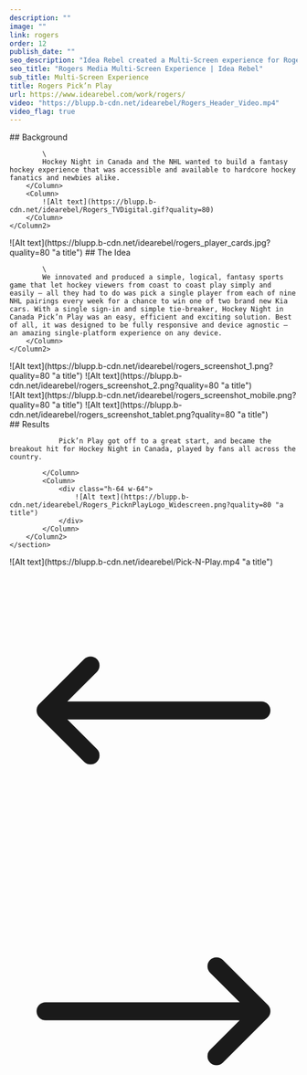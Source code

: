 ```yaml
---
description: ""
image: ""
link: rogers
order: 12
publish_date: ""
seo_description: "Idea Rebel created a Multi-Screen experience for Rogers Media connecting users with the Sportsnet brand through digital with Pick ‘n Play. Check it out!"
seo_title: "Rogers Media Multi-Screen Experience | Idea Rebel"
sub_title: Multi-Screen Experience
title: Rogers Pick’n Play
url: https://www.idearebel.com/work/rogers/
video: "https://blupp.b-cdn.net/idearebel/Rogers_Header_Video.mp4"
video_flag: true
---
```


<section class="container mx-auto max-w-6xl py-10">
    <Column2>
        <Column>
            ## Background

            \
            Hockey Night in Canada and the NHL wanted to build a fantasy hockey experience that was accessible and available to hardcore hockey fanatics and newbies alike.   
        </Column>
        <Column>
            ![Alt text](https://blupp.b-cdn.net/idearebel/Rogers_TVDigital.gif?quality=80)
        </Column>
    </Column2>
</section>
<section class="container mx-auto max-w-6xl py-10">
    <Column2>
        <Column>
            ![Alt text](https://blupp.b-cdn.net/idearebel/rogers_player_cards.jpg?quality=80 "a title")
        </Column>
        <Column> 
            ## The Idea

            \
            We innovated and produced a simple, logical, fantasy sports game that let hockey viewers from coast to coast play simply and easily – all they had to do was pick a single player from each of nine NHL pairings every week for a chance to win one of two brand new Kia cars. With a single sign-in and simple tie-breaker, Hockey Night in Canada Pick’n Play was an easy, efficient and exciting solution. Best of all, it was designed to be fully responsive and device agnostic – an amazing single-platform experience on any device.
        </Column>
    </Column2>
</section>
<section class="container mx-auto max-w-6xl p-20 bg-zinc-200">
    <Column2>
        <Column>
            ![Alt text](https://blupp.b-cdn.net/idearebel/rogers_screenshot_1.png?quality=80 "a title")
        </Column>
        <Column>
            ![Alt text](https://blupp.b-cdn.net/idearebel/rogers_screenshot_2.png?quality=80 "a title")
        </Column>
    </Column2>
</section>
<section class="container mx-auto max-w-6xl p-20 bg-zinc-200">
    <Column2>
        <Column>
            ![Alt text](https://blupp.b-cdn.net/idearebel/rogers_screenshot_mobile.png?quality=80 "a title")
        </Column>
        <Column>
            ![Alt text](https://blupp.b-cdn.net/idearebel/rogers_screenshot_tablet.png?quality=80 "a title")
        </Column>
    </Column2>
</section>
<section class="bg-zinc-200 mt-20">
    <section class="container mx-auto max-w-6xl py-20 flex justify-between">
        <Column2>
            <Column>
                ## Results

                Pick’n Play got off to a great start, and became the breakout hit for Hockey Night in Canada, played by fans all across the country.

            </Column>
            <Column>
                <div class="h-64 w-64">
                    ![Alt text](https://blupp.b-cdn.net/idearebel/Rogers_PicknPlayLogo_Widescreen.png?quality=80 "a title")
                </div>
            </Column>
        </Column2>
    </section>
</section>
<section class="container mx-auto max-w-6xl mt-20 p-20 bg-zinc-200">
    <Column>
        ![Alt text](https://blupp.b-cdn.net/idearebel/Pick-N-Play.mp4 "a title")
    </Column>
</section>
<section class="container mx-auto max-w-6xl p-2">
    <Column>
        <div class="flex justify-between">
            <a href="/work/infiniti-virtual-reality/" class="underline">
                <div class="flex flex-col gap-2">
                    <ParagraphGaramond
                        text="Previous Project"
                    />
                    <div class="flex items-center gap-2">
                        <svg xmlns="http://www.w3.org/2000/svg" fill="none" viewBox="0 0 24 24" stroke-width="1.5" stroke="currentColor" class="w-6 h-6">
                            <path stroke-linecap="round" stroke-linejoin="round" d="M6.75 15.75L3 12m0 0l3.75-3.75M3 12h18" />
                        </svg>
                        <H3
                            text="Infiniti Driver's Seat App"
                        />
                    </div>
                </div>
            </a>
            <a href="/work/bmw-virtual-reality/" class="underline">
                <div class="flex flex-col gap-2 text-right">
                    <ParagraphGaramond
                        text="Next Project"
                    />
                    <div class="flex items-center gap-2">
                        <H3
                            text="BMW Become Electric Apps"
                        />
                        <svg xmlns="http://www.w3.org/2000/svg" fill="none" viewBox="0 0 24 24" stroke-width="1.5" stroke="currentColor" class="w-6 h-6">
                            <path stroke-linecap="round" stroke-linejoin="round" d="M17.25 8.25L21 12m0 0l-3.75 3.75M21 12H3" />
                        </svg>
                    </div>
                </div>
            </a>
        </div>
    </Column>
</section>
